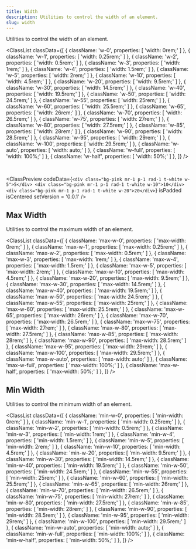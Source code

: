 ```yaml
---
title: Width
description: Utilities to control the width of an element.
slug: width
---
```



Utilities to control the width of an element.

<ClassList
  classData={[
    {
      className: 'w-0',
      properties: [
        'width: 0rem;'
      ]
    },
    {
      className: 'w-1',
      properties: [
        'width: 0.25rem;'
      ]
    },
    {
      className: 'w-2',
      properties: [
        'width: 0.5rem;'
      ]
    },
    {
      className: 'w-3',
      properties: [
        'width: 1rem;'
      ]
    },
    {
      className: 'w-4',
      properties: [
        'width: 1.5rem;'
      ]
    },
    {
      className: 'w-5',
      properties: [
        'width: 2rem;'
      ]
    },
    {
      className: 'w-10',
      properties: [
        'width: 4.5rem;'
      ]
    },
    {
      className: 'w-20',
      properties: [
        'width: 9.5rem;'
      ]
    },
    {
      className: 'w-30',
      properties: [
        'width: 14.5rem;'
      ]
    },
    {
      className: 'w-40',
      properties: [
        'width: 19.5rem;'
      ]
    },
    {
      className: 'w-50',
      properties: [
        'width: 24.5rem;'
      ]
    },
    {
      className: 'w-55',
      properties: [
        'width: 25rem;'
      ]
    },
    {
      className: 'w-60',
      properties: [
        'width: 25.5rem;'
      ]
    },
    {
      className: 'w-65',
      properties: [
        'width: 26rem;'
      ]
    },
    {
      className: 'w-70',
      properties: [
        'width: 26.5rem;'
      ]
    },
    {
      className: 'w-75',
      properties: [
        'width: 27rem;'
      ]
    },
    {
      className: 'w-80',
      properties: [
        'width: 27.5rem;'
      ]
    },
    {
      className: 'w-85',
      properties: [
        'width: 28rem;'
      ]
    },
    {
      className: 'w-90',
      properties: [
        'width: 28.5rem;'
      ]
    },
    {
      className: 'w-95',
      properties: [
        'width: 29rem;'
      ]
    },
    {
      className: 'w-100',
      properties: [
        'width: 29.5rem;'
      ]
    },
    {
      className: 'w-auto',
      properties: [
        'width: auto;'
      ]
    },
    {
      className: 'w-full',
      properties: [
        'width: 100%;'
      ]
    },
    {
      className: 'w-half',
      properties: [
        'width: 50%;'
      ]
    },
  ]}
/>

<br />

<ClassPreview
  codeData={`<div class="bg-pink mr-1 p-1 rad-1 t-white w-5">5</div>
    <div class="bg-pink mr-1 p-1 rad-1 t-white w-10">10</div>
    <div class="bg-pink mr-1 p-1 rad-1 t-white w-20">20</div>`}
  isPadded
  isCentered
  setVersion = '0.0.1'
/>

## Max Width

Utilities to control the maximum width of an element.

<ClassList
  classData={[
    {
      className: 'max-w-0',
      properties: [
        'max-width: 0rem;'
      ]
    },
    {
      className: 'max-w-1',
      properties: [
        'max-width: 0.25rem;'
      ]
    },
    {
      className: 'max-w-2',
      properties: [
        'max-width: 0.5rem;'
      ]
    },
    {
      className: 'max-w-3',
      properties: [
        'max-width: 1rem;'
      ]
    },
    {
      className: 'max-w-4',
      properties: [
        'max-width: 1.5rem;'
      ]
    },
    {
      className: 'max-w-5',
      properties: [
        'max-width: 2rem;'
      ]
    },
    {
      className: 'max-w-10',
      properties: [
        'max-width: 4.5rem;'
      ]
    },
    {
      className: 'max-w-20',
      properties: [
        'max-width: 9.5rem;'
      ]
    },
    {
      className: 'max-w-30',
      properties: [
        'max-width: 14.5rem;'
      ]
    },
    {
      className: 'max-w-40',
      properties: [
        'max-width: 19.5rem;'
      ]
    },
    {
      className: 'max-w-50',
      properties: [
        'max-width: 24.5rem;'
      ]
    },
    {
      className: 'max-w-55',
      properties: [
        'max-width: 25rem;'
      ]
    },
    {
      className: 'max-w-60',
      properties: [
        'max-width: 25.5rem;'
      ]
    },
    {
      className: 'max-w-65',
      properties: [
        'max-width: 26rem;'
      ]
    },
    {
      className: 'max-w-70',
      properties: [
        'max-width: 26.5rem;'
      ]
    },
    {
      className: 'max-w-75',
      properties: [
        'max-width: 27rem;'
      ]
    },
    {
      className: 'max-w-80',
      properties: [
        'max-width: 27.5rem;'
      ]
    },
    {
      className: 'max-w-85',
      properties: [
        'max-width: 28rem;'
      ]
    },
    {
      className: 'max-w-90',
      properties: [
        'max-width: 28.5rem;'
      ]
    },
    {
      className: 'max-w-95',
      properties: [
        'max-width: 29rem;'
      ]
    },
    {
      className: 'max-w-100',
      properties: [
        'max-width: 29.5rem;'
      ]
    },
    {
      className: 'max-w-auto',
      properties: [
        'max-width: auto;'
      ]
    },
    {
      className: 'max-w-full',
      properties: [
        'max-width: 100%;'
      ]
    },
    {
      className: 'max-w-half',
      properties: [
        'max-width: 50%;'
      ]
    },
  ]}
/>

## Min Width

Utilities to control the minimum width of an element.

<ClassList
  classData={[
    {
      className: 'min-w-0',
      properties: [
        'min-width: 0rem;'
      ]
    },
    {
      className: 'min-w-1',
      properties: [
        'min-width: 0.25rem;'
      ]
    },
    {
      className: 'min-w-2',
      properties: [
        'min-width: 0.5rem;'
      ]
    },
    {
      className: 'min-w-3',
      properties: [
        'min-width: 1rem;'
      ]
    },
    {
      className: 'min-w-4',
      properties: [
        'min-width: 1.5rem;'
      ]
    },
    {
      className: 'min-w-5',
      properties: [
        'min-width: 2rem;'
      ]
    },
    {
      className: 'min-w-10',
      properties: [
        'min-width: 4.5rem;'
      ]
    },
    {
      className: 'min-w-20',
      properties: [
        'min-width: 9.5rem;'
      ]
    },
    {
      className: 'min-w-30',
      properties: [
        'min-width: 14.5rem;'
      ]
    },
    {
      className: 'min-w-40',
      properties: [
        'min-width: 19.5rem;'
      ]
    },
    {
      className: 'min-w-50',
      properties: [
        'min-width: 24.5rem;'
      ]
    },
    {
      className: 'min-w-55',
      properties: [
        'min-width: 25rem;'
      ]
    },
    {
      className: 'min-w-60',
      properties: [
        'min-width: 25.5rem;'
      ]
    },
    {
      className: 'min-w-65',
      properties: [
        'min-width: 26rem;'
      ]
    },
    {
      className: 'min-w-70',
      properties: [
        'min-width: 26.5rem;'
      ]
    },
    {
      className: 'min-w-75',
      properties: [
        'min-width: 27rem;'
      ]
    },
    {
      className: 'min-w-80',
      properties: [
        'min-width: 27.5rem;'
      ]
    },
    {
      className: 'min-w-85',
      properties: [
        'min-width: 28rem;'
      ]
    },
    {
      className: 'min-w-90',
      properties: [
        'min-width: 28.5rem;'
      ]
    },
    {
      className: 'min-w-95',
      properties: [
        'min-width: 29rem;'
      ]
    },
    {
      className: 'min-w-100',
      properties: [
        'min-width: 29.5rem;'
      ]
    },
    {
      className: 'min-w-auto',
      properties: [
        'min-width: auto;'
      ]
    },
    {
      className: 'min-w-full',
      properties: [
        'min-width: 100%;'
      ]
    },
    {
      className: 'min-w-half',
      properties: [
        'min-width: 50%;'
      ]
    },
  ]}
/>